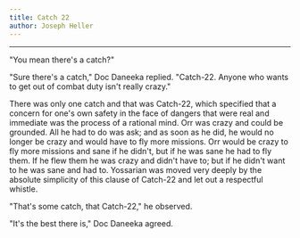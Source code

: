```yaml
---
title: Catch 22
author: Joseph Heller
---
```

---
"You mean there's a catch?"

"Sure there's a catch," Doc Daneeka replied. "Catch-22. Anyone who wants to get out of combat duty isn't really crazy."

There was only one catch and that was Catch-22, which specified that a concern for one's own safety in the face of dangers that were real and immediate was the process of a rational mind. Orr was crazy and could be grounded. All he had to do was ask; and as soon as he did, he would no longer be crazy and would have to fly more missions. Orr would be crazy to fly more missions and sane if he didn't, but if he was sane he had to fly them. If he flew them he was crazy and didn't have to; but if he didn't want to he was sane and had to. Yossarian was moved very deeply by the absolute simplicity of this clause of Catch-22 and let out a respectful whistle.

"That's some catch, that Catch-22," he observed.

"It's the best there is," Doc Daneeka agreed.
